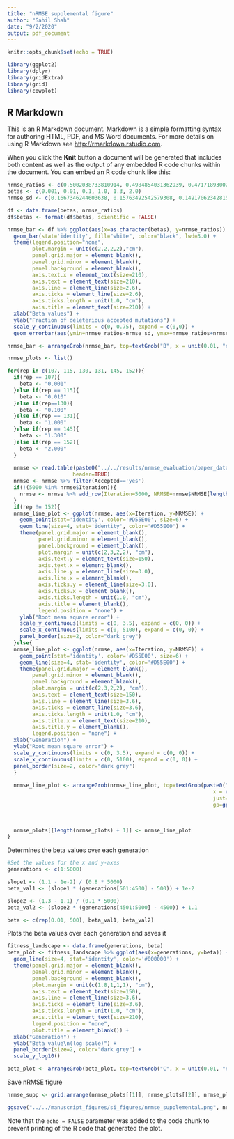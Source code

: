 ```yaml
---
title: "nRMSE supplemental figure"
author: "Sahil Shah"
date: "9/2/2020"
output: pdf_document
---
```


```r
knitr::opts_chunk$set(echo = TRUE)

library(ggplot2)
library(dplyr)
library(gridExtra)
library(grid)
library(cowplot)
```

## R Markdown

This is an R Markdown document. Markdown is a simple formatting syntax for authoring HTML, PDF, and MS Word documents. For more details on using R Markdown see <http://rmarkdown.rstudio.com>.

When you click the **Knit** button a document will be generated that includes both content as well as the output of any embedded R code chunks within the document. You can embed an R code chunk like this:

```r

nrmse_ratios <- c(0.5002038733810914, 0.4984854031362939, 0.4717189300202526, 0.03286139689848213, 0.04466259779355728, 0.022548489894631128)
betas <- c(0.001, 0.01, 0.1, 1.0, 1.3, 2.0)
nrmse_sd <- c(0.1667346244603638, 0.15763492542579308, 0.1491706234281576, 0.01039168612939965, 0.014123553524765173, 0.007130458586432446)

```

```r

df <- data.frame(betas, nrmse_ratios)
df$betas <- format(df$betas, scientific = FALSE)

nrmse_bar <- df %>% ggplot(aes(x=as.character(betas), y=nrmse_ratios)) + 
  geom_bar(stat='identity', fill="white", color="black", lwd=3.0) + 
  theme(legend.position="none",
        plot.margin = unit(c(2,2,2,2),"cm"), 
        panel.grid.major = element_blank(), 
        panel.grid.minor = element_blank(), 
        panel.background = element_blank(), 
        axis.text.x = element_text(size=210), 
        axis.text = element_text(size=210), 
        axis.line = element_line(size=2.6), 
        axis.ticks = element_line(size=2.6), 
        axis.ticks.length = unit(1.0, "cm"),
        axis.title = element_text(size=210)) + 
  xlab("Beta values") + 
  ylab("Fraction of deleterious accepted mutations") +
  scale_y_continuous(limits = c(0, 0.75), expand = c(0,0)) +
  geom_errorbar(aes(ymin=nrmse_ratios-nrmse_sd, ymax=nrmse_ratios+nrmse_sd), width=0.2, size=2)

nrmse_bar <- arrangeGrob(nrmse_bar, top=textGrob("B", x = unit(0.01, "npc"), y=unit(1.3, "npc"), just=c("left","top"), gp=gpar(col="black", font="bold", fontsize=280, fontfamily="Arial")))

```

```r

nrmse_plots <- list()

for(rep in c(107, 115, 130, 131, 145, 152)){
  if(rep == 107){
    beta <- "0.001"
  }else if(rep == 115){
    beta <- "0.010"
  }else if(rep==130){
    beta <- "0.100"
  }else if(rep == 131){
    beta <- "1.000"
  }else if(rep == 145){
    beta <- "1.300"
  }else if(rep == 152){
    beta <- "2.000"
  }
  
  nrmse <- read.table(paste0("../../results/nrmse_evaluation/paper_data1_rep", rep, "_nmut10/final/rmse_data.tsv"), 
                     header=TRUE)
  nrmse <- nrmse %>% filter(Accepted=='yes')
  if(!(5000 %in% nrmse$Iteration)){
    nrmse <- nrmse %>% add_row(Iteration=5000, NRMSE=nrmse$NRMSE[length(nrmse$NRMSE)], Accepted="yes")
  }
  if(rep != 152){
  nrmse_line_plot <- ggplot(nrmse, aes(x=Iteration, y=NRMSE)) + 
    geom_point(stat='identity', color='#D55E00', size=6) + 
    geom_line(size=4, stat='identity', color='#D55E00') + 
    theme(panel.grid.major = element_blank(), 
          panel.grid.minor = element_blank(), 
          panel.background = element_blank(), 
          plot.margin = unit(c(2,3,2,2), "cm"), 
          axis.text.y = element_text(size=150), 
          axis.text.x = element_blank(),
          axis.line.y = element_line(size=3.0), 
          axis.line.x = element_blank(),
          axis.ticks.y = element_line(size=3.0), 
          axis.ticks.x = element_blank(),
          axis.ticks.length = unit(1.0, "cm"),
          axis.title = element_blank(),
          legend.position = "none") +
    ylab("Root mean square error") +
    scale_y_continuous(limits = c(0, 3.5), expand = c(0, 0)) +
    scale_x_continuous(limits = c(0, 5100), expand = c(0, 0)) +
    panel_border(size=2, color="dark grey")
  }else{
  nrmse_line_plot <- ggplot(nrmse, aes(x=Iteration, y=NRMSE)) +
    geom_point(stat='identity', color='#D55E00', size=6) + 
    geom_line(size=4, stat='identity', color='#D55E00') + 
    theme(panel.grid.major = element_blank(), 
        panel.grid.minor = element_blank(), 
        panel.background = element_blank(), 
        plot.margin = unit(c(2,3,2,2), "cm"), 
        axis.text = element_text(size=150), 
        axis.line = element_line(size=3.6), 
        axis.ticks = element_line(size=3.6), 
        axis.ticks.length = unit(1.0, "cm"),
        axis.title.x = element_text(size=210),
        axis.title.y = element_blank(),
        legend.position = "none") +
  xlab("Generation") + 
  ylab("Root mean square error") +
  scale_y_continuous(limits = c(0, 3.5), expand = c(0, 0)) +
  scale_x_continuous(limits = c(0, 5100), expand = c(0, 0)) +
  panel_border(size=2, color="dark grey")
  }
  
  nrmse_line_plot <- arrangeGrob(nrmse_line_plot, top=textGrob(paste0("beta = ", beta), 
                                                                  x = unit(0.82, "npc"), y=unit(0.8, "npc"),
                                                                  just=c("left","top"), 
                                                                  gp=gpar(col="black", font="bold", fontsize=200,
                                                                          fontfamily="Arial")))   

  
  nrmse_plots[[length(nrmse_plots) + 1]] <- nrmse_line_plot
}

```
Determines the beta values over each generation
```r

#Set the values for the x and y-axes
generations <- c(1:5000)

slope1 <- (1.1 - 1e-2) / (0.8 * 5000)
beta_val1 <- (slope1 * (generations[501:4500] - 500)) + 1e-2

slope2 <- (1.3 - 1.1) / (0.1 * 5000)
beta_val2 <- (slope2 * (generations[4501:5000] - 4500)) + 1.1

beta <- c(rep(0.01, 500), beta_val1, beta_val2)

```
Plots the beta values over each generation and saves it
```r

fitness_landscape <- data.frame(generations, beta)
beta_plot <- fitness_landscape %>% ggplot(aes(x=generations, y=beta)) + 
  geom_line(size=4, stat='identity', color='#000000') + 
  theme(panel.grid.major = element_blank(), 
        panel.grid.minor = element_blank(), 
        panel.background = element_blank(), 
        plot.margin = unit(c(1.8,1,1,1), "cm"), 
        axis.text = element_text(size=150), 
        axis.line = element_line(size=3.6), 
        axis.ticks = element_line(size=3.6), 
        axis.ticks.length = unit(1.0, "cm"),
        axis.title = element_text(size=210),
        legend.position = "none",
        plot.title = element_blank()) +
  xlab("Generation") + 
  ylab("Beta value\n(log scale)") + 
  panel_border(size=2, color="dark grey") +
  scale_y_log10()

beta_plot <- arrangeGrob(beta_plot, top=textGrob("C", x = unit(0.01, "npc"), y=unit(1.3, "npc"), just=c("left","top"), gp=gpar(col="black", font="bold", fontsize=280, fontfamily="Arial")))
```

Save nRMSE figure
```r

nrmse_supp <- grid.arrange(nrmse_plots[[1]], nrmse_plots[[2]], nrmse_plots[[3]], nrmse_plots[[4]], nrmse_plots[[5]], nrmse_plots[[6]], nrmse_bar, beta_plot, layout_matrix=rbind(cbind(c(1,2,3,4,5,6), c(7)), c(8)), left=textGrob("Normalized RMSE", gp=gpar(fontsize=210), rot=90), top=textGrob("A",just=c("left","top"), x = unit(-0.01, "npc"), y=unit(0.4, "npc"), gp=gpar(col="black", font="bold", fontsize=280,fontfamily="Arial")))

ggsave("../../manuscript_figures/si_figures/nrmse_supplemental.png", nrmse_supp, height=170, width=200, limitsize=FALSE, dpi=72)

```

Note that the `echo = FALSE` parameter was added to the code chunk to prevent printing of the R code that generated the plot.
